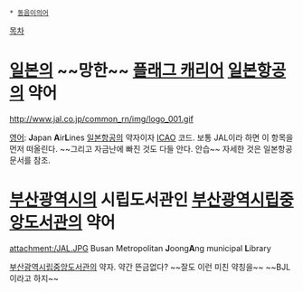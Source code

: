  * [[동음이의어]]

[[목차]]

= [[일본]]의 ~~망한~~ [[플래그 캐리어]] [[일본항공]]의 약어 =
http://www.jal.co.jp/common_rn/img/logo_001.gif

[[영어]]: '''J'''apan '''A'''ir'''L'''ines
[[일본항공]]의 약자이자 [[ICAO]] 코드. 보통 JAL이라 하면 이 항목을 먼저 떠올린다. ~~그리고 자금난에 빠진 것도 다들 안다. 안습~~
자세한 것은 일본항공 문서를 참조.

= [[부산광역시]]의 시립도서관인 [[부산광역시립중앙도서관]]의 약어 =
attachment:/JAL.JPG
Busan Metropolitan '''J'''oong'''A'''ng municipal '''L'''ibrary

[[부산]]광역시립중앙[[도서관]]의 약자.
약간 뜬금없다? ~~잘도 이런 미친 약칭을~~ ~~BJL이라고 하지~~
